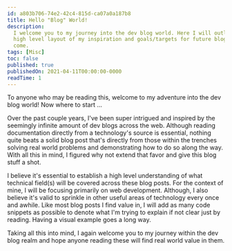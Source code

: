 ```yaml
---
id: a803b706-74e2-42c4-815d-ca07a0a187b8
title: Hello "Blog" World!
description:
  I welcome you to my journey into the dev blog world. Here I will outline a
  high level layout of my inspiration and goals/targets for future blog posts to
  come.
tags: [Misc]
toc: false
published: true
publishedOn: 2021-04-11T00:00:00-0000
readTime: 1
---
```


To anyone who may be reading this, welcome to my adventure into the dev blog
world! Now where to start ...

<Spacer />

Over the past couple years, I&apos;ve been super intrigued and inspired by the
seemingly infinite amount of dev blogs across the web. Although reading
documentation directly from a technology&apos;s source is essential, nothing
quite beats a solid blog post that&apos;s directly from those within the
trenches solving <FancyText>real world</FancyText> problems and demonstrating
how to do so along the way. With all this in mind, I figured why not extend that
favor and give this blog stuff a shot.

<Spacer />

I believe it&apos;s essential to establish a high level understanding of what
technical field(s) will be covered across these blog posts. For the context of
mine, I will be focusing primarily on <FancyText>web development</FancyText>.
Although, I also believe it&apos;s valid to sprinkle in other useful areas of
technology every once and awhile. Like most blog posts I find value in, I will
add as many code snippets as possible to denote what I&apos;m trying to explain
if not clear just by reading. Having a visual example goes a long way.

<Spacer />

Taking all this into mind, I again welcome you to my journey within the dev blog
realm and hope anyone reading these will find <FancyText>real world</FancyText>
value in them.
